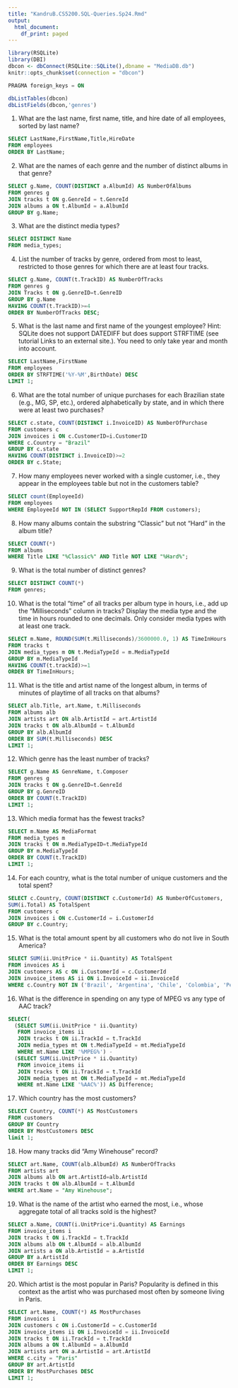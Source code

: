 ```yaml
---
title: "KandruB.CS5200.SQL-Queries.Sp24.Rmd"
output:
  html_document:
    df_print: paged
---
```

```r
library(RSQLite)
library(DBI)
dbcon <- dbConnect(RSQLite::SQLite(),dbname = "MediaDB.db")
knitr::opts_chunk$set(connection = "dbcon")
```

```sql
PRAGMA foreign_keys = ON
```
```r
dbListTables(dbcon)
dbListFields(dbcon,'genres')
```
1) What are the last name, first name, title, and hire date of all employees, sorted by last name?
```sql
SELECT LastName,FirstName,Title,HireDate
FROM employees
ORDER BY LastName;
```
2) What are the names of each genre and the number of distinct albums in that genre? 
```sql
SELECT g.Name, COUNT(DISTINCT a.AlbumId) AS NumberOfAlbums
FROM genres g
JOIN tracks t ON g.GenreId = t.GenreId
JOIN albums a ON t.AlbumId = a.AlbumId
GROUP BY g.Name;
```
3) What are the distinct media types?
```sql
SELECT DISTINCT Name 
FROM media_types;
```
4) List the number of tracks by genre, ordered from most to least, restricted to those genres for which there are at least four tracks.
```sql
SELECT g.Name, COUNT(t.TrackID) AS NumberOfTracks
FROM genres g
JOIN Tracks t ON g.GenreID=t.GenreID
GROUP BY g.Name 
HAVING COUNT(t.TrackID)>=4
ORDER BY NumberOfTracks DESC;
```
5) What is the last name and first name of the youngest employee?
Hint: SQLite does not support DATEDIFF but does support STRFTIME (see tutorial Links to an external site.). You need to only take year and month into account.
```sql
SELECT LastName,FirstName 
FROM employees
ORDER BY STRFTIME('%Y-%M',BirthDate) DESC
LIMIT 1;
```
6) What are the total number of unique purchases for each Brazilian state (e.g., MG, SP, etc.), ordered alphabetically by state, and in which there were at least two purchases?
```sql
SELECT c.state, COUNT(DISTINCT i.InvoiceID) AS NumberOfPurchase
FROM customers c
JOIN invoices i ON c.CustomerID=i.CustomerID
WHERE c.Country = "Brazil"
GROUP BY c.state 
HAVING COUNT(DISTINCT i.InvoiceID)>=2
ORDER BY c.State;
```
7) How many employees never worked with a single customer, i.e., they appear in the employees table but not in the customers table?
```sql
SELECT count(EmployeeId)
FROM employees
WHERE EmployeeId NOT IN (SELECT SupportRepId FROM customers);
```
8) How many albums contain the substring "Classic" but not "Hard" in the album title?
```sql
SELECT COUNT(*)
FROM albums
WHERE Title LIKE "%Classic%" AND Title NOT LIKE "%Hard%";
```
9) What is the total number of distinct genres?
```sql
SELECT DISTINCT COUNT(*)
FROM genres;
```
10) What is the total "time" of all tracks per album type in hours, i.e., add up the "Milliseconds" column in tracks? Display the media type and the time in hours rounded to one decimals. Only consider media types with at least one track.
```sql
SELECT m.Name, ROUND(SUM(t.Milliseconds)/3600000.0, 1) AS TimeInHours
FROM tracks t
JOIN media_types m ON t.MediaTypeId = m.MediaTypeId
GROUP BY m.MediaTypeId
HAVING COUNT(t.trackId)>=1 
ORDER BY TimeInHours;
```
11) What is the title and artist name of the longest album, in terms of minutes of playtime of all tracks on that albums?
```sql
SELECT alb.Title, art.Name, t.Milliseconds
FROM albums alb
JOIN artists art ON alb.ArtistId = art.ArtistId
JOIN tracks t ON alb.AlbumId = t.AlbumId
GROUP BY alb.AlbumId
ORDER BY SUM(t.Milliseconds) DESC
LIMIT 1;
```
12) Which genre has the least number of tracks?
```sql
SELECT g.Name AS GenreName, t.Composer
FROM genres g
JOIN tracks t ON g.GenreID=t.GenreId
GROUP BY g.GenreID
ORDER BY COUNT(t.TrackID) 
LIMIT 1;
```
13) Which media format has the fewest tracks?
```sql
SELECT m.Name AS MediaFormat
FROM media_types m
JOIN tracks t ON m.MediaTypeID=t.MediaTypeId
GROUP BY m.MediaTypeId
ORDER BY COUNT(t.TrackID) 
LIMIT 1;
```
14) For each country, what is the total number of unique customers and the total spent?
```sql
SELECT c.Country, COUNT(DISTINCT c.CustomerId) AS NumberOfCustomers,
SUM(i.Total) AS TotalSpent 
FROM customers c
JOIN invoices i ON c.CustomerId = i.CustomerId
GROUP BY c.Country;
```
15) What is the total amount spent by all customers who do not live in South America?
```sql
SELECT SUM(ii.UnitPrice * ii.Quantity) AS TotalSpent
FROM invoices AS i
JOIN customers AS c ON i.CustomerId = c.CustomerId
JOIN invoice_items AS ii ON i.InvoiceId = ii.InvoiceId
WHERE c.Country NOT IN ('Brazil', 'Argentina', 'Chile', 'Colombia', 'Peru', 'Venezuela', 'Ecuador', 'Bolivia', 'Paraguay', 'Uruguay', 'Guyana', 'Suriname');
```
16) What is the difference in spending on any type of MPEG vs any type of AAC track?
```sql
SELECT(
  (SELECT SUM(ii.UnitPrice * ii.Quantity)
   FROM invoice_items ii
   JOIN tracks t ON ii.TrackId = t.TrackId
   JOIN media_types mt ON t.MediaTypeId = mt.MediaTypeId
   WHERE mt.Name LIKE '%MPEG%') -
  (SELECT SUM(ii.UnitPrice * ii.Quantity)
   FROM invoice_items ii
   JOIN tracks t ON ii.TrackId = t.TrackId
   JOIN media_types mt ON t.MediaTypeId = mt.MediaTypeId
   WHERE mt.Name LIKE '%AAC%')) AS Difference;
```
17) Which country has the most customers?
```sql
SELECT Country, COUNT(*) AS MostCustomers
FROM customers
GROUP BY Country
ORDER BY MostCustomers DESC
limit 1;
```
18) How many tracks did "Amy Winehouse" record?
```sql
SELECT art.Name, COUNT(alb.AlbumId) AS NumberOfTracks
FROM artists art
JOIN albums alb ON art.ArtistId=alb.ArtistId
JOIN tracks t ON alb.AlbumId = t.AlbumId
WHERE art.Name = "Amy Winehouse";
```
19) What is the name of the artist who earned the most, i.e., whose aggregate total of all tracks sold is the highest?
```sql
SELECT a.Name, COUNT(i.UnitPrice*i.Quantity) AS Earnings
FROM invoice_items i
JOIN tracks t ON i.TrackId = t.TrackId
JOIN albums alb ON t.AlbumId = alb.AlbumId 
JOIN artists a ON alb.ArtistId = a.ArtistId
GROUP BY a.ArtistId
ORDER BY Earnings DESC
LIMIT 1;
```
20) Which artist is the most popular in Paris? Popularity is defined in this context as the artist who was purchased most often by someone living in Paris.
```sql
SELECT art.Name, COUNT(*) AS MostPurchases
FROM invoices i 
JOIN customers c ON i.CustomerId = c.CustomerId
JOIN invoice_items ii ON i.InvoiceId = ii.InvoiceId
JOIN tracks t ON ii.TrackId = t.TrackId
JOIN albums a ON t.AlbumId = a.AlbumId
JOIN artists art ON a.ArtistId = art.ArtistId
WHERE c.city = "Paris"
GROUP BY art.ArtistId
ORDER BY MostPurchases DESC
LIMIT 1;
```